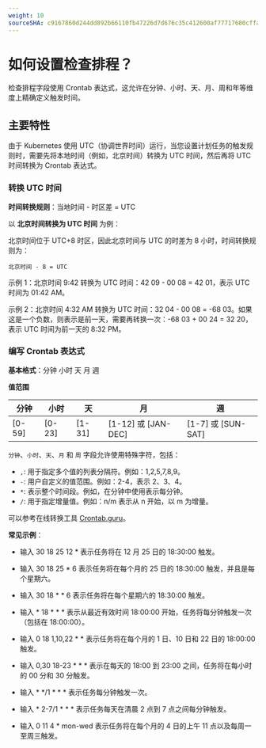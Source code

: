 ```yaml
---
weight: 10
sourceSHA: c9167860d244dd892b66110fb47226d7d676c35c412600af77717600cffa88c4
---
```


# 如何设置检查排程？

检查排程字段使用 Crontab 表达式，这允许在分钟、小时、天、月、周和年等维度上精确定义触发时间。

## 主要特性

由于 Kubernetes 使用 UTC（协调世界时间）运行，当您设置计划任务的触发规则时，需要先将本地时间（例如，北京时间）转换为 UTC 时间，然后再将 UTC 时间转换为 Crontab 表达式。

### 转换 UTC 时间

**时间转换规则**：当地时间 - 时区差 = UTC

以 **北京时间转换为 UTC 时间** 为例：

北京时间位于 UTC+8 时区，因此北京时间与 UTC 的时差为 8 小时，时间转换规则为：

`北京时间 - 8 = UTC`

示例 1：北京时间 9:42 转换为 UTC 时间：42 09 - 00 08 = 42 01，表示 UTC 时间为 01:42 AM。

示例 2：北京时间 4:32 AM 转换为 UTC 时间：32 04 - 00 08 = -68 03。如果这是一个负数，则表示是前一天，需要再转换一次：-68 03 + 00 24 = 32 20，表示 UTC 时间为前一天的 8:32 PM。

### 编写 Crontab 表达式

**基本格式**：分钟 小时 天 月 週

**值范围**

| 分钟   | 小时   | 天     | 月                   | 週                     |
| ------ | ------ | ------ | -------------------- | ---------------------- |
| \[0-59] | \[0-23] | \[1-31] | \[1-12] 或 \[JAN-DEC] | \[1-7] 或 \[SUN-SAT] |

`分钟`、`小时`、`天`、`月` 和 `周` 字段允许使用特殊字符，包括：

- `,`: 用于指定多个值的列表分隔符。例如：1,2,5,7,8,9。
- `-`: 用户自定义的值范围。例如：2-4，表示 2、3、4。
- `*`: 表示整个时间段。例如，在分钟中使用表示每分钟。
- `/`: 用于指定增量值。例如：n/m 表示从 n 开始，以 m 为增量。

可以参考在线转换工具 [Crontab.guru](https://crontab.guru/)。

**常见示例**：

- 输入 30 18 25 12 * 表示任务将在 12 月 25 日的 18:30:00 触发。

- 输入 30 18 25 * 6 表示任务将在每个月的 25 日的 18:30:00 触发，并且是每个星期六。

- 输入 30 18 * * 6 表示任务将在每个星期六的 18:30:00 触发。

- 输入 * 18 * * * 表示从最近有效时间 18:00:00 开始，任务将每分钟触发一次（包括在 18:00:00）。

- 输入 0 18 1,10,22 * * 表示任务将在每个月的 1 日、10 日和 22 日的 18:00:00 触发。

- 输入 0,30 18-23 * * * 表示在每天的 18:00 到 23:00 之间，任务将在每小时的 00 分和 30 分触发。

- 输入 * */1 * * * 表示任务每分钟触发一次。

- 输入 * 2-7/1 * * * 表示任务每天在清晨 2 点到 7 点之间每分钟触发。

- 输入 0 11 4 * mon-wed 表示任务将在每个月的 4 日的上午 11 点以及每周一至周三触发。
